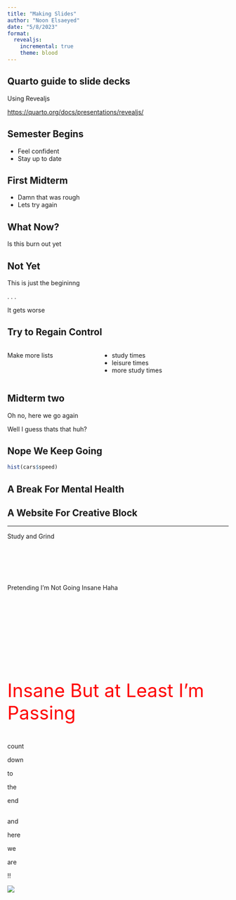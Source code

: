 ```yaml
---
title: "Making Slides"
author: "Noon Elsaeyed"
date: "5/8/2023"
format: 
  revealjs:
    incremental: true
    theme: blood
---
```


## Quarto guide to slide decks

Using Revealjs

<https://quarto.org/docs/presentations/revealjs/>

## Semester Begins

-   Feel confident
-   Stay up to date

## First Midterm

::: nonincremental
-   Damn that was rough
-   Lets try again
:::

## What Now?

::: myclass
Is this burn out yet
:::

## Not Yet

This is just the begininng

. . .

It gets worse

## Try to Regain Control

::: columns
::: {.column width="40%"}
Make more lists
:::

::: {.column width="60%"}
-   study times
-   leisure times
-   more study times
:::
:::

## Midterm two

Oh no, here we go again

::: notes
Well I guess thats that huh?
:::

## Nope We Keep Going

```r
hist(cars$speed)
```

## A Break For Mental Health {background-color="pink"}

## A Website For Creative Block {background-iframe="https://nathanrooy.github.io/posts/2023-04-12/visual-book-recommender/" background-interactive="true" background-color="white"}

------------------------------------------------------------------------

::: r-fit-text
Study and Grind
:::

##  {auto-animate="true"}

::: {style="margin-top: 100px;"}
Pretending I'm Not Going Insane Haha
:::

##  {auto-animate="true"}

::: {style="margin-top: 200px; font-size: 3em; color: red;"}
Insane But at Least I'm Passing
:::

##  {auto-animate="true"}

::: r-fit-text
count

down

to

the

end
:::

##  {auto-animate="true"}

and

here

we

are

!!

![](Slide%20Deck.jpg)
